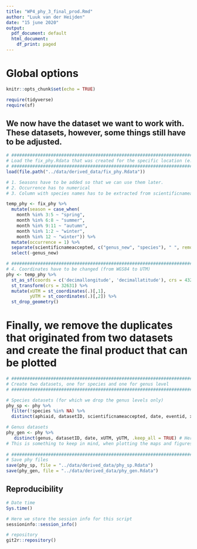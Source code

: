```yaml
---
title: "WP4_phy_3_final_prod.Rmd"
author: "Luuk van der Heijden"
date: "15 june 2020"
output:
  pdf_document: default
  html_document:
    df_print: paged
---
```


# Global options

```r

knitr::opts_chunk$set(echo = TRUE)

require(tidyverse)
require(sf)
```

## We now have the dataset we want to work with. These datasets, however, some things still have to be adjusted. 

```r

# #############################################################################
# Load the fix_phy.Rdata that was created for the specific location (e.g. NorthSea)
# #############################################################################
load(file.path("../data/derived_data/fix_phy.Rdata"))

# 1. Seasons have to be added so that we can use them later. 
# 2. Occurrence has to numerical
# 3. Column with species names has to be extracted from scientificnameaccepted

temp_phy <- fix_phy %>%
  mutate(season = case_when(
    month %in% 3:5 ~ "spring",
    month %in% 6:8 ~ "summer",
    month %in% 9:11 ~ "autumn",
    month %in% 1:2 ~ "winter",
    month %in% 12 ~ "winter")) %>%                                                        # 1. Seasons were added
  mutate(occurrence = 1) %>%                                                              # 2. Occurrence added
  separate(scientificnameaccepted, c("genus_new", "species"), " ", remove = FALSE) %>%    # 3. Species name added
  select(-genus_new)

# #############################################################################
# 4. Coordinates have to be changed (from WGS84 to UTM)
phy <- temp_phy %>% 
  st_as_sf(coords = c('decimallongitude', 'decimallatitude'), crs = 4326) %>%  # This was the old coordinate code
  st_transform(crs = 32631) %>%                                                # This is the new coordinate code used
  mutate(xUTM = st_coordinates(.)[,1],                                         # We then extract them and assign them
         yUTM = st_coordinates(.)[,2]) %>%                                     # to x and y columns
  st_drop_geometry()                                                           # and drop the old geometry column

```

# Finally, we remove the duplicates that originated from two datasets and create the final product that can be plotted

```r

# #############################################################################
# Create two datasets, one for species and one for genus level
# #############################################################################

# Species datasets (for which we drop the genus levels only)
phy_sp <- phy %>%
  filter(!species %in% NA) %>%
  distinct(aphiaid, datasetID, scientificnameaccepted, date, eventid, xUTM, yUTM, year, season, occurrence, .keep_all = TRUE) 

# Genus datasets
phy_gen <- phy %>%
   distinct(genus, datasetID, date, xUTM, yUTM, .keep_all = TRUE) # Here we remove the duplicates that originated due to focussing on genera alone
# This is something to keep in mind, when plotting the maps and figures.
  
# #############################################################################
# Save phy files
save(phy_sp, file = "../data/derived_data/phy_sp.Rdata")
save(phy_gen, file = "../data/derived_data/phy_gen.Rdata")

```

## Reproducibility

```r
# Date time
Sys.time()

# Here we store the session info for this script
sessioninfo::session_info()

# repository
git2r::repository()

```

